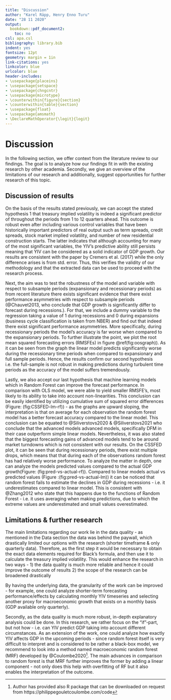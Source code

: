 ```yaml
---
title: "Discussion"
author: "Karel Räpp, Henry Enno Turu"
date: "28 11 2020"
output: 
  bookdown::pdf_document2:
    toc: no
csl: apa.csl
bibliography: library.bib
indent: yes
fontsize: 12pt
geometry: margin = 1in
link-citations: yes
linkcolor: blue
urlcolor: blue
header-includes:
- \usepackage{placeins}
- \usepackage{setspace}
- \usepackage{chngcntr}
- \usepackage{microtype}
- \counterwithin{figure}{section}
- \counterwithin{table}{section}
- \usepackage{float}
- \usepackage{amsmath}
- \DeclareMathOperator{\logit}{logit}
---
```




\linespread{1.6}\selectfont

# Discussion
 
In the following section, we offer context from the literature review to our findings. The goal is to analyze how our findings fit in with the existing research by other academia. Secondly, we give an overview of the limitations of our research and additionally, suggest opportunities for further research of this topic.

## Discussion of results

On the basis of the results stated previously, we can accept the stated hypothesis 1 that treasury implied volatility is indeed a significant predictor of throughout the periods from 1 to 12 quarters ahead. This outcome is robust even after including various control variables that have been historically important predictors of real output such as term spreads, credit spreads, stock market implied volatility, and number of new residential construction starts. The latter indicates that although accounting for many of the most significant variables, the YIV’s predictive ability still persists meaning that YIV can be considered as a solid indicator of GDP growth.
Our results are consistent with the paper by Cremers et al. (2017) while the only difference arises is from std. error. Thus, this verifies the validity of our methodology and that the extracted data can be used to proceed with the research process.

Next, the aim was to test the robustness of the model and variable with respect to subsample periods (expansionary and recessionary periods) as from recent literature there exists significant evidence that there exist performance asymmetries with respect to subsample periods (@Chauvet2013, who conclude that GDP growth is significantly differ to forecast during recessions.). For that, we include a dummy variable to the regression taking a value of 1 during recessions and 0 during expansions (business cycle classification is taken from NBER) and find out that indeed there exist significant performance asymmetries. More specifically, during recessionary periods the model’s accuracy is far worse when compared to the expansionary periods. To further illustrate the point, we plot the root mean squared forecasting errors (RMSFEs) in figure \@ref(fig:oosgraph)). As it can be seen from the graph the linear model predicts significantly worse during the recessionary time periods when compared to expansionary and full sample periods. Hence, the results confirm our second hypothesis i.e. the full-sample is not robust in making predictions during turbulent time periods as the accuracy of the model suffers tremendously.

Lastly, we also accept our last hypothesis that machine learning models which in Random Forest can improve the forecast performance. In comparison with OLS model, we were able to yield smaller RMSFE’s, most likely to its ability to take into account non-linearities.  This conclusion can be easily identified by utilizing cumulative sum of squared error differences (Figure: \ref(fig:CSSFED-lm-rf)) - as the graphs are upward sloping, the interpretation is that on average for each observation the random forest model has a better forecast accuracy compared to the linear model. This conclusion can be equated to @Siliverstovs2020 & @Siliverstovs2021 who conclude that the advanced models advanced models, specifically DFM in their case outperform simple linear models. Nevertheless, it was also stated that the biggest forecasting gains of advanced models tend to be around market turndowns which is not consistent with our results. On the CSSFED plot, it can be seen that during recessionary periods, there exist multiple drops, which means that that during each of the observations random forest has had relatively worse performance. To analyze the matter in depth, one can analyze the models predicted values compared to the actual GDP growth(Figure: \ref(fig:pred-vs-actual-rf)). Compared to linear models actual vs predicted values (Figure :\ref(fig:pred-vs-actual-lm)) it can be noticed that random forest fails to estimate the declines in GDP during recessions - i.e. it underestimates compared to linear model. This is consistent with @Zhang2012 who state that this happens due to the functions of Random Forest - i.e. it uses averaging when making predictions, due to which the extreme values are underestimated and small values  overestimated. 

## Limitations & further research
The main limitations regarding our work lie in the data quality - as mentioned in the Data section the data was behind the paywall, which drastically limited our options with the research (shorter timeframe & only quarterly data). Therefore, as the first step it would be necessary to obtain the exact data elements required for Black’s formula, and then use it to calculate the treasury implied volatility. This would enhance the research in two ways - 
1) the data quality is much more reliable and hence it could improve the outcome of results
2) the scope of the research can be broadened drastically
 
By having the underlying data, the granularity of the work can be improved - for example, one could analyze shorter-term forecasting performance/effects by calculating monthly YIV timeseries and selecting another proxy for macroeconomic growth that exists on a monthly basis (GDP available only quarterly).
 
Secondly, as the data quality is much more robust, in-depth explanatory analysis could be done. In this research, we rather focus on the "if"-part, but not how - i.e. can YIV predict GDP taking into account different circumstances. As an extension of the work, one could analyze how exactly YIV affects GDP in the upcoming periods - since random forest itself is very difficult to interpret and is considered to be rather a black-box model, we recommend to look into a method named macroeconomic random forest (MRF) developed by @Coulombe2020^[Author has provided also R package that can be downloaded on request from https://philippegouletcoulombe.com/code]. The main advances in comparison to random forest is that MRF further improves the former by adding a linear component - not only does this help with overfitting of RF but it also enables the interpretation of the outcome.



